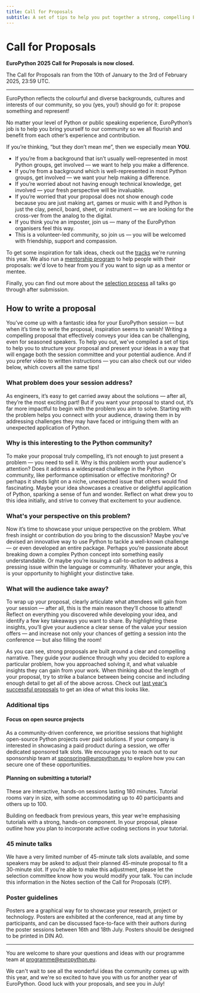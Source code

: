 ```yaml
---
title: Call for Proposals
subtitle: A set of tips to help you put together a strong, compelling EuroPython proposal.
---
```


# Call for Proposals

**EuroPython 2025 Call for Proposals is now closed.**

The Call for Proposals ran from the 10th of January to the 3rd of February 2025, 23:59 UTC. 

<div class="text-center">
    <ButtonWithTitle title="Call for Reviewers Now Open" href="https://forms.gle/4GTJjwZ1nHBGetM18" text="JOIN THE REVIEWER TEAM!"></ButtonWithTitle></div>

-----

EuroPython reflects the colourful and diverse backgrounds, cultures and interests of our community, so you (yes, you!) should go for it: propose something and represent!

No matter your level of Python or public speaking experience, EuroPython’s job is to help you bring yourself to our community so we all flourish and benefit from each other’s experience and contribution.

If you’re thinking, “but they don’t mean me”, then we especially mean **YOU**.

* If you’re from a background that isn’t usually well-represented in most Python groups, get involved — we want to help you make a difference.
* If you’re from a background which is well-represented in most Python groups, get involved — we want your help making a difference.
* If you’re worried about not having enough technical knowledge, get involved — your fresh perspective will be invaluable.
* If you’re worried that your proposal does not show enough code because you are just making art, games or music with it and Python is just the clay, pencil, board, sheet, or instrument — we are looking for the cross-ver from the analog to the digital.
* If you think you’re an imposter, join us — many of the EuroPython organisers feel this way.
* This is a volunteer-led community, so join us — you will be welcomed with friendship, support and compassion.

To get some inspiration for talk ideas, check out the [tracks](https://ep2025.europython.eu/programme/tracks/) we're running this year. We also run a [mentorship program](https://ep2025.europython.eu/programme/mentorship/) to help people with their proposals: we'd love to hear from you if you want to sign up as a mentor or mentee.

Finally, you can find out more about the [selection process](https://ep2025.europython.eu/programme/selection/) all talks go through after submission.

## How to write a proposal

You’ve come up with a fantastic idea for your EuroPython session — but when it’s time to write the proposal, inspiration seems to vanish! Writing a compelling proposal that effectively conveys your idea can be challenging, even for seasoned speakers. To help you out, we've compiled a set of tips to help you to structure your proposal and present your ideas in a way that will engage both the session committee and your potential audience. And if you prefer video to written instructions — you can also check out our video below, which covers all the same tips!

<YouTube id="YYbqXEb2b7c"/>

### What problem does your session address?

As engineers, it’s easy to get carried away about the solutions — after all, they’re the most exciting part! But if you want your proposal to stand out, it’s far more impactful to begin with the problem you aim to solve. Starting with the problem helps you connect with your audience, drawing them in by addressing challenges they may have faced or intriguing them with an unexpected application of Python.

### Why is this interesting to the Python community?

To make your proposal truly compelling, it’s not enough to just present a problem — you need to sell it. Why is this problem worth your audience's attention? Does it address a widespread challenge in the Python community, like performance optimisation or effective monitoring? Or perhaps it sheds light on a niche, unexpected issue that others would find fascinating. Maybe your idea showcases a creative or delightful application of Python, sparking a sense of fun and wonder. Reflect on what drew you to this idea initially, and strive to convey that excitement to your audience.

### What's your perspective on this problem?

Now it’s time to showcase your unique perspective on the problem. What fresh insight or contribution do you bring to the discussion? Maybe you’ve devised an innovative way to use Python to tackle a well-known challenge — or even developed an entire package. Perhaps you’re passionate about breaking down a complex Python concept into something easily understandable. Or maybe you’re issuing a call-to-action to address a pressing issue within the language or community. Whatever your angle, this is your opportunity to highlight your distinctive take.

### What will the audience take away?

To wrap up your proposal, clearly articulate what attendees will gain from your session — after all, this is the main reason they’ll choose to attend! Reflect on everything you discovered while developing your idea, and identify a few key takeaways you want to share. By highlighting these insights, you’ll give your audience a clear sense of the value your session offers — and increase not only your chances of getting a session into the conference — but also filling the room!

As you can see, strong proposals are built around a clear and compelling narrative. They guide your audience through why you decided to explore a particular problem, how you approached solving it, and what valuable insights they can gain from your work. When thinking about the length of your proposal, try to strike a balance between being concise and including enough detail to get all of the above across. Check out [last year's successful proposals](https://ep2024.europython.eu/sessions) to get an idea of what this looks like.

### Additional tips

#### Focus on open source projects

As a community-driven conference, we prioritise sessions that highlight open-source Python projects over paid solutions. If your company is interested in showcasing a paid product during a session, we offer dedicated sponsored talk slots. We encourage you to reach out to our sponsorship team at sponsoring@europython.eu to explore how you can secure one of these opportunities.

#### Planning on submitting a tutorial?

These are interactive, hands-on sessions lasting 180 minutes. Tutorial rooms vary in size, with some accommodating up to 40 participants and others up to 100.

Building on feedback from previous years, this year we’re emphasising tutorials with a strong, hands-on component. In your proposal, please outline how you plan to incorporate active coding sections in your tutorial.

### 45 minute talks

We have a very limited number of 45-minute talk slots available, and some speakers may be asked to adjust their planned 45-minute proposal to fit a 30-minute slot. If you’re able to make this adjustment, please let the selection committee know how you would modify your talk. You can include this information in the Notes section of the Call for Proposals (CfP).

### Poster guidelines

Posters are a graphical way for to showcase your research, project or technology. Posters are exhibited at the conference, read at any time by participants, and can be discussed face-to-face with their authors during the poster sessions between 16th and 18th July. Posters should be designed to be printed in DIN A0.

---

You are welcome to share your questions and ideas with our programme team at programme@europython.eu.

We can't wait to see all the wonderful ideas the community comes up with this year, and we're so excited to have you with us for another year of EuroPython. Good luck with your proposals, and see you in July!
